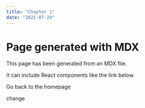 ```yaml
---
title: "Chapter 1"
date: "2021-07-29"
---
```


# Page generated with MDX

This page has been generated from an MDX file.

It can include React components like the link below.

<Link href="/" style={{ color: "#00b140" }}>
  Go back to the homepage
</Link>

change
